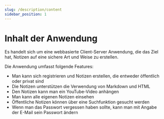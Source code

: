 ```yaml
---
slug: /description/content
sidebar_position: 1
---
```


# Inhalt der Anwendung

Es handelt sich um eine webbasierte Client-Server Anwendung, die das Ziel hat, Notizen auf eine sichere Art und Weise zu erstellen.

Die Anwendung umfasst folgende Features:

- Man kann sich registrieren und Notizen erstellen, die entweder öffentlich oder privat sind
- Die Notizen unterstützen die Verwendung von Markdown und HTML
- Den Notizen kann man ein YouTube-Video anhängen
- Man kann alle eigenen Notizen einsehen
- Öffentliche Notizen können über eine Suchfunktion gesucht werden
- Wenn man das Passwort vergessen haben sollte, kann man mit Angabe der E-Mail sein Passwort ändern
